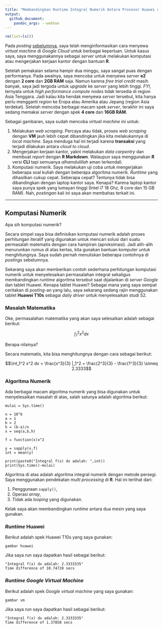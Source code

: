 ```yaml
---
title: "Membandingkan Runtime Integral Numerik Antara Prosesor Huawei dan Google Virtual Machine"
output: 
  github_document:
    pandoc_args: --webtex
---
```


```r
rm(list=ls())
```

Pada _posting_ [sebelumnya](https://ikanx101.com/blog/vm-cloud/), saya telah menginformasikan cara menyewa _virtual machine_ di _Google Cloud_ untuk berbagai keperluan. Untuk kasus saya, saya menggunakannya sebagai _server_ untuk melakukan komputasi atau mengerjakan kerjaan kantor dengan bantuan __R__.

Setelah pemakaian selama hampir dua minggu, saya sangat puas dengan performanya. Pada awalnya, saya mencoba untuk menyewa _server_ __e2__ dengan __2 core__ dan __2GB RAM__ saja. Namun karena _free trial credit_ masih banyak, saya jadi tergoda untuk _upgrade_ ke _server_ yang lebih tinggi. _FYI_, ternyata untuk _high performance compute nodes_ tidak tersedia di region Asia Tenggara. Jadi kalau kita hendak menyewa _server_ tersebut, kita hanya perlu mengganti _region_ ke Eropa atau Amerika atau Jepang (region Asia terdekat). Setelah mencoba berbagai macam spek _server_, terakhir ini saya sedang memakai _server_ dengan spek __4 core__ dan __16GB RAM__.

Sebagai gambaran, saya sudah mencoba _virtual machine_ ini untuk:

1. Melakukan _web scraping_. Percaya atau tidak, proses _web scraping_ dengan __VM__ jauh lebih cepat dibandingkan jika kita melakukannya di _local machine_. Saya menduga hal ini terjadi karena __transaksi__ yang terjadi dilakukan antara _cloud to cloud_.
1. Mengerjakan kerjaan kantor, yakni melakukan _data carpentry_ dan membuat _report_ dengan __R Markdown__. Walaupun saya menggunakan __R__ versi __CLI__ tapi semuanya _alhamdulillah_ aman terkendali.
1. Komputasi numerik. Saya melakukan uji coba untuk mengerjakan beberapa soal kuliah dengan beberapa algoritma numerik. _Runtime_ yang dihasilkan cukup cepat. Seberapa cepat? Tentunya tidak bisa dibandingkan dengan laptop kantor saya. Kenapa? Karena laptop kantor saya punya spek yang lumayan tinggi (Intel i7 18 Ghz, 8 core dan 15 GB RAM). Nah, _postingan_ kali ini saya akan membahas terkait ini.

---

## Komputasi Numerik

Apa sih komputasi numerik?

Secara simpel saya bisa definisikan komputasi numerik adalah proses perhitungan iteratif yang digunakan untuk mencari solusi dari suatu permasalah matematis dengan cara hampiran (aproksimasi). Jadi alih-alih menurunkan rumus di atas kertas, kita gunakan bantuan komputer untuk menghitungnya. Saya sudah pernah menuliskan beberapa contohnya di _postings_ sebelumnya.

Sekarang saya akan memberikan contoh sederhana perhitungan komputasi numerik untuk menyelesaikan permasalahan integral sekaligus membandingkan _runtime_ algoritma tersebut saat dijalankan di _server Google_ dan tablet Huawei. Kenapa tablet Huawei? Sebagai mana yang saya sempat ceritakan di _posting_-an yang lalu, saya sekarang sedang rajin menggunakan tablet __Huawei T10s__ sebagai _daily driver_ untuk menyelesaikan studi S2.

### Masalah Matematika

Oke, permasalahan matematika yang akan saya selesaikan adalah sebagai berikut:

$$\int_1^2 x^2 dx$$

Berapa nilainya?

Secara matematis, kita bisa menghitungnya dengan cara sebagai berikut:

$$\int_1^2 x^2 dx = \frac{x^3}{3} |_1^2 = \frac{2^3}{3} - \frac{1^3}{3} \simeq 2.3333$$

### Algoritma Numerik

Ada berbagai macam algoritma numerik yang bisa digunakan untuk menyelesaikan masalah di atas, salah satunya adalah algoritma berikut:

```
mulai = Sys.time()

n = 10^6
a = 1
b = 2
h = (b-a)/n
x = seq(a,b,h)

f = function(x)x^2

y = sapply(x,f)
int = mean(y)

print(paste0("Integral f(x) dx adalah: ",int))
print(Sys.time()-mulai)
```

Algoritma di atas adalah algoritma integral numerik dengan metode persegi. Saya menggunakan pendekatan _multi processing_ di __R__. Hal ini terlihat dari:

1. Penggunaan `sapply()`,
1. Operasi _array_,
1. Tidak ada _looping_ yang digunakan.

Kelak saya akan membandingkan _runtime_ antara dua mesin yang saya gunakan.

### _Runtime_ Huawei

Berikut adalah spek Huawei T10s yang saya gunakan:


```
gambar huawei
```

Jika saya _run_ saya dapatkan hasil sebagai berikut:

```
"Integral f(x) dx adalah: 2.3333335"
Time difference of 10.74728 secs
```

### _Runtime Google Virtual Machine_

Berikut adalah spek _Google virtual machine_ yang saya gunakan:


```
gambar vm
```

Jika saya _run_ saya dapatkan hasil sebagai berikut:


```
"Integral f(x) dx adalah: 2.3333335"
Time difference of 1.37858 secs
```
